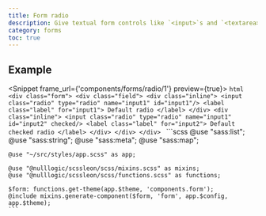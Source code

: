 ```yaml
---
title: Form radio
description: Give textual form controls like `<input>`s and `<textarea>`s an upgrade with custom styles, sizing, focus states, and more.
category: forms
toc: true
---
```


## Example

<Snippet frame_url={'components/forms/radio/1'} preview={true}>
  <Fragment slot="html">
    ```html
    <div class="form">
      <div class="field">
        <div class="inline">
          <input class="radio" type="radio" name="input1" id="input1"/>
          <label class="label" for="input1">
            Default radio
          </label>
        </div>
        <div class="inline">
          <input class="radio" type="radio" name="input1" id="input2" checked/>
          <label class="label" for="input2">
            Default checked radio
          </label>
        </div>
      </div>
    </div>
    ```
  </Fragment>
  <Fragment slot="scss">
    ```scss
    @use "sass:list";
    @use "sass:string";
    @use "sass:meta";
    @use "sass:map";

    @use "~/src/styles/app.scss" as app;

    @use "@nulllogic/scssleon/scss/mixins.scss" as mixins;
    @use "@nulllogic/scssleon/scss/functions.scss" as functions;

    $form: functions.get-theme(app.$theme, 'components.form');
    @include mixins.generate-component($form, 'form', app.$config, app.$theme);
    ```
  </Fragment>
</Snippet>

